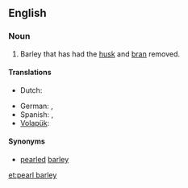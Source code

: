 ==English==

===Noun===
{{en-noun|head=[[pearl]] [[barley]]|-}}
# Barley that has had the [[husk]] and [[bran]] removed.

====Translations====
{{trans-top}}
* Dutch: {{t+|nl|gort|m}}
{{trans-mid}}
* German: {{t|de|Graupen|f-p}}, {{t|de|Perlgraupen|f-p}}
* Spanish: {{t+|es|mote|m}}, {{t|es|mote de trigo|m}}
* [[Volapük]]: {{t|vo|pärlatahod}}
{{trans-bottom}}
====Synonyms====
*[[pearled]] [[barley]]

[[et:pearl barley]]